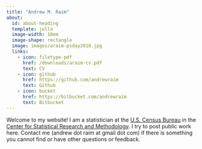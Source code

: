 ```yaml
---
title: "Andrew M. Raim"
about:
  id: about-heading
  template: jolla
  image-width: 10em
  image-shape: rectangle
  image: images/araim-psday2010.jpg
  links:
    - icon: filetype-pdf
      href: /downloads/araim-cv.pdf
      text: CV
    - icon: github
      href: https://github.com/andrewraim
      text: Github
    - icon: bucket
      href: https://bitbucket.com/andrewraim
      text: Bitbucket
---
```


:::{#about-heading}

Welcome to my website! I am a statistician at the
[U.S. Census Bureau](http://www.census.gov) in the
[Center for Statistical Research and Methodology](https://www.census.gov/topics/research/stat-research.html).
I try to post public work here. Contact me (andrew dot raim at gmail dot com)
if there is something you cannot find or have other questions or feedback.

:::

